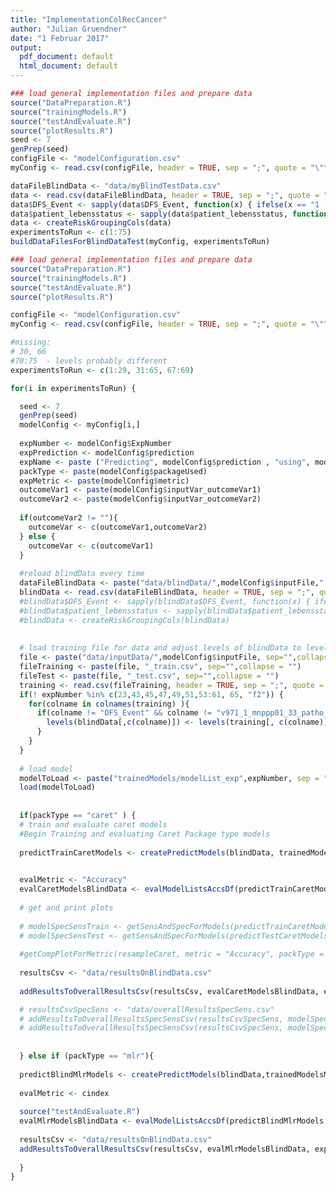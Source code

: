 ---
title: "ImplementationColRecCancer"
author: "Julian Gruendner"
date: "1 Februar 2017"
output:
  pdf_document: default
  html_document: default
---

```{R prepare the data for evaluation}
### load general implementation files and prepare data
source("DataPreparation.R")
source("trainingModels.R")
source("testAndEvaluate.R")
source("plotResults.R")
seed <- 7
genPrep(seed)
configFile <- "modelConfiguration.csv"
myConfig <- read.csv(configFile, header = TRUE, sep = ";", quote = "\"",dec = ".", fill = TRUE, comment.char = "")

dataFileBlindData <- "data/myBlindTestData.csv"
data <- read.csv(dataFileBlindData, header = TRUE, sep = ";", quote = "\"",dec = ".", fill = TRUE, comment.char = "")
data$DFS_Event <- sapply(data$DFS_Event, function(x) { ifelse(x == "1 (yes)", TRUE, FALSE)})
data$patient_lebensstatus <- sapply(data$patient_lebensstatus, function(x) { ifelse(x == "2 (dead)", TRUE, FALSE)})
data <- createRiskGroupingCols(data)
experimentsToRun <- c(1:75)
buildDataFilesForBlindDataTest(myConfig, experimentsToRun)

```

```{R test all models}


### load general implementation files and prepare data
source("DataPreparation.R")
source("trainingModels.R")
source("testAndEvaluate.R")
source("plotResults.R")

configFile <- "modelConfiguration.csv"
myConfig <- read.csv(configFile, header = TRUE, sep = ";", quote = "\"",dec = ".", fill = TRUE, comment.char = "")

#missing:
# 30, 66
#70:75  - levels probably different
experimentsToRun <- c(1:29, 31:65, 67:69)

for(i in experimentsToRun) {

  seed <- 7
  genPrep(seed)
  modelConfig <- myConfig[i,]   
  
  expNumber <- modelConfig$ExpNumber
  expPrediction <- modelConfig$prediction
  expName <- paste ("Predicting", modelConfig$prediction , "using", modelConfig$Predictors, sep = " ", collapse = NULL)
  packType <- paste(modelConfig$packageUsed)
  expMetric <- paste(modelConfig$metric)
  outcomeVar1 <- paste(modelConfig$inputVar_outcomeVar1)
  outcomeVar2 <- paste(modelConfig$inputVar_outcomeVar2)
  
  if(outcomeVar2 != ""){
    outcomeVar <- c(outcomeVar1,outcomeVar2)
  } else {
    outcomeVar <- c(outcomeVar1)
  }
  
  #reload blindData every time
  dataFileBlindData <- paste("data/blindData/",modelConfig$inputFile,".csv", sep="",collapse = "")
  blindData <- read.csv(dataFileBlindData, header = TRUE, sep = ";", quote = "\"",dec = ".", fill = TRUE, comment.char = "")
  #blindData$DFS_Event <- sapply(blindData$DFS_Event, function(x) { ifelse(x == "1 (yes)", TRUE, FALSE)})
  #blindData$patient_lebensstatus <- sapply(blindData$patient_lebensstatus, function(x) { ifelse(x == "2 (dead)", TRUE, FALSE)})
  #blindData <- createRiskGroupingCols(blindData)
  
  
  # load training file for data and adjust levels of blindData to levels of training data
  file <- paste("data/inputData/",modelConfig$inputFile, sep="",collapse = "")
  fileTraining <- paste(file, "_train.csv", sep="",collapse = "")
  fileTest <- paste(file, "_test.csv", sep="",collapse = "")
  training <- read.csv(fileTraining, header = TRUE, sep = ";", quote = "\"",dec = ".", fill = TRUE, comment.char = "")
  if(! expNumber %in% c(23,43,45,47,49,51,53:61, 65, "f2")) {
    for(colname in colnames(training) ){
      if(colname != "DFS_Event" && colname != "v971_1_mnppp01_33_patho_am_primaertumor" ){
        levels(blindData[,c(colname)]) <- levels(training[, c(colname)])
      }
    }
  }
  
  # load model
  modelToLoad <- paste("trainedModels/modelList_exp",expNumber, sep = "",collapse ="")
  load(modelToLoad)
  
  
  if(packType == "caret" ) {
  # train and evaluate caret models
  #Begin Training and evaluating Caret Package type models
  
  predictTrainCaretModels <- createPredictModels(blindData, trainedModelsCaret)

  
  evalMetric <- "Accuracy"
  evalCaretModelsBlindData <- evalModelListsAccsDf(predictTrainCaretModels, blindData, outcomeVar, evalMetric = evalMetric)
  
  # get and print plots
  
  # modelSpecSensTrain <- getSensAndSpecForModels(predictTrainCaretModels, training, outcomeVar)
  # modelSpecSensTest <- getSensAndSpecForModels(predictTestCaretModels, testData, outcomeVar)
  
  #getCompPlotForMetric(resampleCaret, metric = "Accuracy", packType = "caret", title = "Overall Accuracy Resampling", expName = expName)
  
  resultsCsv <- "data/resultsOnBlindData.csv"
  
  addResultsToOverallResultsCsv(resultsCsv, evalCaretModelsBlindData, expNumber, expName,"blindata", prediction = expPrediction )

  # resultsCsvSpecSens <- "data/overallResultsSpecSens.csv"
  # addResultsToOverallResultsSpecSensCsv(resultsCsvSpecSens, modelSpecSensTrain, expNumber, expName,"training", prediction = expPrediction )
  # addResultsToOverallResultsSpecSensCsv(resultsCsvSpecSens, modelSpecSensTest,expNumber, expName,"test", prediction = expPrediction)
  
  
  } else if (packType == "mlr"){
  
  predictBlindMlrModels <- createPredictModels(blindData,trainedModelsMlr, packType = "mlr")
  
  evalMetric <- cindex
  
  source("testAndEvaluate.R")
  evalMlrModelsBlindData <- evalModelListsAccsDf(predictBlindMlrModels, blindData, packType = "mlr", evalMetric = evalMetric)
  
  resultsCsv <- "data/resultsOnBlindData.csv"
  addResultsToOverallResultsCsv(resultsCsv, evalMlrModelsBlindData, expNumber, expName,"blindata", evalMetric = "cindex", prediction = expPrediction)
  
  } 
}


```

